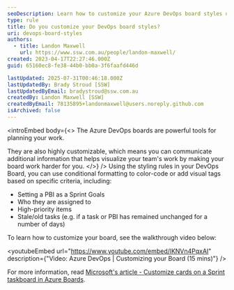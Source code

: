 ```yaml
---
seoDescription: Learn how to customize your Azure DevOps board styles using conditional formatting for enhanced visualization.
type: rule
title: Do you customize your DevOps board styles?
uri: devops-board-styles
authors:
  - title: Landon Maxwell
    url: https://www.ssw.com.au/people/landon-maxwell/
created: 2023-04-17T22:27:46.000Z
guid: 65160ec8-fe38-44b0-bb0a-3f6faafd446d

lastUpdated: 2025-07-31T00:46:18.000Z
lastUpdatedBy: Brady Stroud [SSW]
lastUpdatedByEmail: bradystroud@ssw.com.au
createdBy: Landon Maxwell [SSW]
createdByEmail: 78135895+landonmaxwell@users.noreply.github.com
isArchived: false
---
```


<introEmbed
  body={<>
The Azure DevOps boards are powerful tools for planning your work.

They are also highly customizable, which means you can communicate additional information that helps visualize your team's work by making your board work harder for you.
  </>}
/>
Using the styling rules in your DevOps Board, you can use conditional formatting to color-code or add visual tags based on specific criteria, including:

* Setting a PBI as a Sprint Goals
* Who they are assigned to
* High-priority items
* Stale/old tasks (e.g. if a task or PBI has remained unchanged for a number of days)

To learn how to customize your board, see the walkthrough video below:


<youtubeEmbed url="https://www.youtube.com/embed/lKNVn4PqxAI" description={"Video: Azure DevOps | Customizing your Board (15 mins)"} />


For more information, read [Microsoft's article - Customize cards on a Sprint taskboard in Azure Boards](https://learn.microsoft.com/en-us/azure/devops/boards/sprints/customize-taskboard?WT.mc_id=AZ-MVP-33518).
